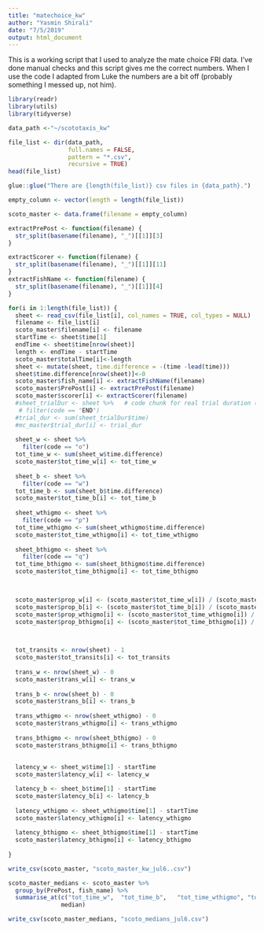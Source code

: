 ```yaml
---
title: "matechoice_kw"
author: "Yasmin Shirali"
date: "7/5/2019"
output: html_document
---
```


This is a working script that I used to analyze the mate choice FRI data. I've done manual checks and this script gives me the correct numbers. When I use the code I adapted from Luke the numbers are a bit off (probably something I messed up, not him).

```r
library(readr)
library(utils)
library(tidyverse)
```

```r
data_path <-"~/scototaxis_kw"

file_list <- dir(data_path,
                 full.names = FALSE,
                 pattern = "*.csv",
                 recursive = TRUE)
head(file_list)
```

```r
glue::glue("There are {length(file_list)} csv files in {data_path}.")
```

```r
empty_column <- vector(length = length(file_list))
```

```r
scoto_master <- data.frame(filename = empty_column)
```

```r
extractPrePost <- function(filename) {
  str_split(basename(filename), "_")[[1]][3]
}

extractScorer <- function(filename) {
  str_split(basename(filename), "_")[[1]][11]
}
extractFishName <- function(filename) {
  str_split(basename(filename), "_")[[1]][4]
}

```


```r

for(i in 1:length(file_list)) {
  sheet <- read_csv(file_list[i], col_names = TRUE, col_types = NULL)
  filename <- file_list[i]
  scoto_master$filename[i] <- filename
  startTime <- sheet$time[1]  
  endTime <- sheet$time[nrow(sheet)]
  length <- endTime - startTime
  scoto_master$totalTime[i]<-length
  sheet <- mutate(sheet, time.difference = -(time -lead(time)))
  sheet$time.difference[nrow(sheet)]<-0
  scoto_master$fish_name[i] <- extractFishName(filename)
  scoto_master$PrePost[i] <- extractPrePost(filename)
  scoto_master$scorer[i] <- extractScorer(filename)
  #sheet_trialDur <- sheet %>%   # code chunk for real trial duration ("END" time, not tot_time)
   # filter(code == "END")
  #trial_dur <- sum(sheet_trialDur$time)
  #mc_master$trial_dur[i] <- trial_dur
  
  sheet_w <- sheet %>% 
    filter(code == "o")
  tot_time_w <- sum(sheet_w$time.difference)
  scoto_master$tot_time_w[i] <- tot_time_w
  
  sheet_b <- sheet %>% 
    filter(code == "w")
  tot_time_b <- sum(sheet_b$time.difference)
  scoto_master$tot_time_b[i] <- tot_time_b
  
  sheet_wthigmo <- sheet %>% 
    filter(code == "p")
  tot_time_wthigmo <- sum(sheet_wthigmo$time.difference)
  scoto_master$tot_time_wthigmo[i] <- tot_time_wthigmo
  
  sheet_bthigmo <- sheet %>% 
    filter(code == "q")
  tot_time_bthigmo <- sum(sheet_bthigmo$time.difference)
  scoto_master$tot_time_bthigmo[i] <- tot_time_bthigmo
  


  scoto_master$prop_w[i] <- (scoto_master$tot_time_w[i]) / (scoto_master$totalTime[i])
  scoto_master$prop_b[i] <- (scoto_master$tot_time_b[i]) / (scoto_master$totalTime[i])
  scoto_master$prop_wthigmo[i] <- (scoto_master$tot_time_wthigmo[i]) / (scoto_master$totalTime[i])
  scoto_master$prop_bthigmo[i] <- (scoto_master$tot_time_bthigmo[i]) / (scoto_master$totalTime[i])

  

  tot_transits <- nrow(sheet) - 1
  scoto_master$tot_transits[i] <- tot_transits
  
  trans_w <- nrow(sheet_w) - 0
  scoto_master$trans_w[i] <- trans_w
  
  trans_b <- nrow(sheet_b) - 0
  scoto_master$trans_b[i] <- trans_b
  
  trans_wthigmo <- nrow(sheet_wthigmo) - 0
  scoto_master$trans_wthigmo[i] <- trans_wthigmo
  
  trans_bthigmo <- nrow(sheet_bthigmo) - 0
  scoto_master$trans_bthigmo[i] <- trans_bthigmo
  
  
  latency_w <- sheet_w$time[1] - startTime
  scoto_master$latency_w[i] <- latency_w

  latency_b <- sheet_b$time[1] - startTime
  scoto_master$latency_b[i] <- latency_b
  
  latency_wthigmo <- sheet_wthigmo$time[1] - startTime
  scoto_master$latency_wthigmo[i] <- latency_wthigmo
  
  latency_bthigmo <- sheet_bthigmo$time[1] - startTime
  scoto_master$latency_bthigmo[i] <- latency_bthigmo
  
}
```

```r
write_csv(scoto_master, "scoto_master_kw_jul6..csv")
```


```r
scoto_master_medians <- scoto_master %>%
  group_by(PrePost, fish_name) %>%
  summarise_at(c("tot_time_w",	"tot_time_b",	"tot_time_wthigmo",	"tot_time_bthigmo",	"tot_transits",	"trans_w",	"trans_b",	"trans_wthigmo",	"trans_bthigmo","latency_w",	"latency_b",	"latency_wthigmo",	"latency_bthigmo", "prop_w", "prop_b", "prop_wthigmo", "prop_bthigmo"),
               median)
```

```r
write_csv(scoto_master_medians, "scoto_medians_jul6.csv")
```

```r

```

```r

```

```r

```

```r

```

```r

```

```r

```

```r

```

```r

```

```r

```

```r

```

```r

```

```r

```

```r

```

```r

```

```r

```

```r

```

```r

```